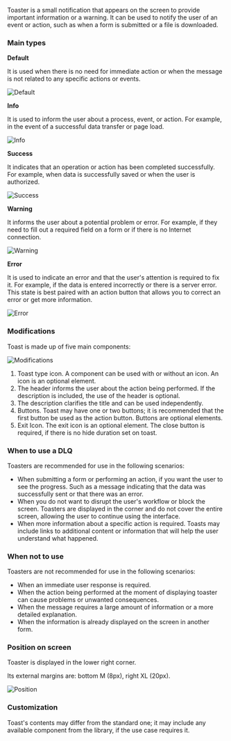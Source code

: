 Toaster is a small notification that appears on the screen to provide important information or a warning. It can be used to notify the user of an event or action, such as when a form is submitted or a file is downloaded.

### Main types

**Default**

It is used when there is no need for immediate action or when the message is not related to any specific actions or events.

![Default](/static/images/design/Toaster/Default.png)

**Info**

It is used to inform the user about a process, event, or action. For example, in the event of a successful data transfer or page load.

![Info](/static/images/design/Toaster/Info.png)

**Success**

It indicates that an operation or action has been completed successfully. For example, when data is successfully saved or when the user is authorized.

![Success](/static/images/design/Toaster/Success.png)

**Warning**

It informs the user about a potential problem or error. For example, if they need to fill out a required field on a form or if there is no Internet connection.

![Warning](/static/images/design/Toaster/Warning.png)

**Error**

It is used to indicate an error and that the user's attention is required to fix it. For example, if the data is entered incorrectly or there is a server error. This state is best paired with an action button that allows you to correct an error or get more information.

![Error](/static/images/design/Toaster/Error.png)

### Modifications

Toast is made up of five main components:

![Modifications](/static/images/design/Toaster/Modifications.png)

1. Toast type icon. A component can be used with or without an icon. An icon is an optional element.
2. The header informs the user about the action being performed. If the description is included, the use of the header is optional.
3. The description clarifies the title and can be used independently.
4. Buttons. Toast may have one or two buttons; it is recommended that the first button be used as the action button. Buttons are optional elements.
5. Exit Icon. The exit icon is an optional element. The close button is required, if there is no hide duration set on toast.

### When to use a DLQ

Toasters are recommended for use in the following scenarios:

- When submitting a form or performing an action, if you want the user to see the progress. Such as a message indicating that the data was successfully sent or that there was an error.
- When you do not want to disrupt the user's workflow or block the screen. Toasters are displayed in the corner and do not cover the entire screen, allowing the user to continue using the interface.
- When more information about a specific action is required. Toasts may include links to additional content or information that will help the user understand what happened.

### When not to use

Toasters are not recommended for use in the following scenarios:

- When an immediate user response is required.
- When the action being performed at the moment of displaying toaster can cause problems or unwanted consequences.
- When the message requires a large amount of information or a more detailed explanation.
- When the information is already displayed on the screen in another form.

### Position on screen

Toaster is displayed in the lower right corner.

Its external margins are: bottom M (8px), right XL (20px).

![Position](/static/images/design/Toaster/Position.png)

### Customization

Toast's contents may differ from the standard one; it may include any available component from the library, if the use case requires it.